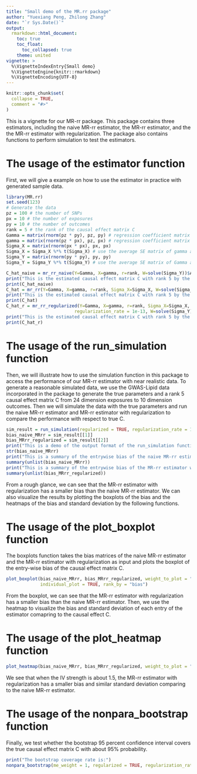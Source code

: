 ```yaml
---
title: "Small demo of the MR.rr package"
author: "Yuexiang Peng, Zhilong Zhang"
date: "`r Sys.Date()`"
output: 
  rmarkdown::html_document:
    toc: true
    toc_float:
      toc_collapsed: true
    theme: united
vignette: >
  %\VignetteIndexEntry{Small demo}
  %\VignetteEngine{knitr::rmarkdown}
  %\VignetteEncoding{UTF-8}
---
```


```r
knitr::opts_chunk$set(
  collapse = TRUE,
  comment = "#>"
)
```

This is a vignette for our MR-rr package. This package contains three estimators, including the naive MR-rr estimator, the MR-rr estimator, and the the MR-rr estimator with regularization. The package also contains functions to perform simulation to test the estimators. 

# The usage of the estimator function
First, we will give a example on how to use the estimator in practice with generated sample data.
```r
library(MR.rr)
set.seed(123)
# Generate the data
pz = 100 # the number of SNPs
px = 10 # the number of exposures
py = 10 # the number of outcomes
rank = 5 # the rank of the causal effect matrix C
Gamma = matrix(rnorm(pz * py), pz, py) # regression coefficient matrix of outcomes on SNPs
gamma = matrix(rnorm(pz * px), pz, px) # regression coefficient matrix of exposures on SNPs
Sigma_X = matrix(rnorm(px * px), px, px) 
Sigma_X = Sigma_X %*% t(Sigma_X) # use the average SE matrix of gamma across all SNPs in practice
Sigma_Y = matrix(rnorm(py * py), py, py) 
Sigma_Y = Sigma_Y %*% t(Sigma_Y) # use the average SE matrix of Gamma across all SNPs in practice

C_hat_naive = mr_rr_naive(Y=Gamma, X=gamma, r=rank, W=solve(Sigma_Y))$AB
print("This is the estimated causal effect matrix C with rank 5 by the naive MR-rr estimator:")
print(C_hat_naive)
C_hat = mr_rr(Y=Gamma, X=gamma, r=rank, Sigma_X=Sigma_X, W=solve(Sigma_Y))$AB
print("This is the estimated causal effect matrix C with rank 5 by the MR-rr estimator:")
print(C_hat)
C_hat_r = mr_rr_regularized(Y=Gamma, X=gamma, r=rank, Sigma_X=Sigma_X, 
                          regularization_rate = 1e-13, W=solve(Sigma_Y))$AB
print("This is the estimated causal effect matrix C with rank 5 by the MR-rr estimator with regularization:")
print(C_hat_r)
```

# The usage of the run_simulation function
Then, we will illustrate how to use the simulation function in this package to access the performance of our MR-rr estimator with near realistic data. To generate a reasonable simulated data, we use the GWAS-Lipid data incorporated in the package to generate the true parameters and a rank 5 causal effect matrix C from 24 dimension exposures to 10 dimension outcomes. Then we will simulate the data with the true parameters and run the naive MR-rr estimator and MR-rr estimator with regularization to compare the performance with respect to true C.


```r
sim_result = run_simulation(regularized = TRUE, regularization_rate = 1e-13)
bias_naive_MRrr = sim_result[[1]]
bias_MRrr_regularized = sim_result[[2]]
print("This is a demo of the output format of the run_simulation function:")
str(bias_naive_MRrr)
print("This is a summary of the entrywise bias of the naive MR-rr estimator:")
summary(unlist(bias_naive_MRrr))
print("This is a summary of the entrywise bias of the MR-rr estimator with regularization:")
summary(unlist(bias_MRrr_regularized))
```

From a rough glance, we can see that the MR-rr estimator with regularization has a smaller bias than the naive MR-rr estimator. We can also visualize the results by plotting the boxplots of the bias and the heatmaps of the bias and standard deviation by the following functions.

# The usage of the plot_boxplot function

The boxplots function takes the bias matrices of the naive MR-rr estimator and the MR-rr estimator with regularization as input and plots the boxplot of the entry-wise bias of the causal effect matrix C. 

```r
plot_boxplot(bias_naive_MRrr, bias_MRrr_regularized, weight_to_plot = "0.2",
             individual_plot = TRUE, rank_by = "bias")
```

From the boxplot, we can see that the MR-rr estimator with regularization has a smaller bias than the naive MR-rr estimator. Then, we use the heatmap to visualize the bias and standard deviation of each entry of the estimator comapring to the causal effect C.

# The usage of the plot_heatmap function

```r
plot_heatmap(bias_naive_MRrr, bias_MRrr_regularized, weight_to_plot = "0.2")
```

We see that when the IV strength is about 1.5, the MR-rr estimator with regularization has a smaller bias and similar standard deviation comparing to the naive MR-rr estimator.

# The usage of the nonpara_bootstrap function

Finally, we test whether the bootstrap 95 percent confidence interval covers the true causal effect matrix C with about 95% probability. 

```r
print("The bootstrap coverage rate is:")
nonpara_bootstrap(me_weight = 1, regularized = TRUE, regularization_rate = 1e-13)
```















